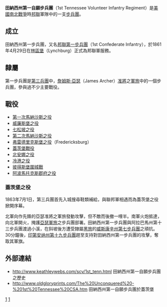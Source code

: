 '''田納西州第一自願步兵團'''（1st Tennessee Volunteer Infantry Regiment）是[[美國|美國]][[南北戰爭|南北戰爭]]時[[美利堅聯盟國|邦聯]]軍隊中的一支[[步兵團|步兵團]]。

==成立==
田納西州第一步兵團，又名[[邦聯第一步兵團|邦聯第一步兵團]]（1st Confederate Infantry），於1861年4月29日在[[林區堡|林區堡]]（Lynchburg）正式為邦聯軍服務。

==隸屬==
第一步兵團是[[第三兵團(邦聯)|第三兵團]]中，[[詹姆斯·亞瑟|詹姆斯·亞瑟]]（James Archer）[[准將|准將]]之[[軍旅|軍旅]]中的一個步兵團，參與過不少主要戰役。

==戰役==
*[[第一次馬納沙斯之役|第一次馬納沙斯之役]]
*[[威廉斯堡之役|威廉斯堡之役]]
*[[七松坡之役|七松坡之役]]
*[[第二次馬納沙斯之役|第二次馬納沙斯之役]]
*[[弗雷德里克斯堡之役|弗雷德里克斯堡之役]]（Fredericksburg）
*[[蓋茨堡戰役|蓋茨堡戰役]]
*[[北安娜之役|北安娜之役]]
*[[冷港之役|冷港之役]]
*[[彼得斯堡圍城戰|彼得斯堡圍城戰]]
*[[阿波馬托克斯郡府之役|阿波馬托克斯郡府之役]]

===蓋茨堡之役===
1863年7月1日，第三兵團首先入城搜尋鞋類補給，與聯邦軍相遇而為蓋茨堡之役掀開序幕。

北軍向作先鋒的亞瑟准將之軍旅發動攻擊，但不敵而後撤一哩半。南軍火炮抵達，向北軍開火，掩護[[亞瑟軍旅|亞瑟軍旅]]之步兵團部署。田納西州第一步兵團與阿拉巴馬州第十三步兵團渡過小溪，在斜坡後方遭受隸屬[[黑旅|黑旅]]的[[威斯康辛州第七步兵團|威斯康辛州第七步兵團]]之頑抗。30分鐘後，[[印第安纳州第十九步兵團|印第安纳州第十九步兵團]]趕至支持對田納西州第一步兵團的攻擊，奪取其軍旗。

==外部連結==
* http://www.keathleywebs.com/scv/1st_tenn.html {{Wayback|url=http://www.keathleywebs.com/scv/1st_tenn.html |date=20210629234501 }} 田納西州第一自願步兵團之歷史
* http://www.oldgloryprints.com/The%20Unconquered%20-%201st%20Tennessee%20CSA.htm {{Wayback|url=http://www.oldgloryprints.com/The%20Unconquered%20-%201st%20Tennessee%20CSA.htm |date=20130306053356 }} 田納西州第一自願步兵團於蓋茨堡

[[Category:邦聯步兵團|1]]
[[Category:田納西州步兵團|1]]